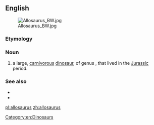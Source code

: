 {{also|Allosaurus}}
==English==
[[File:Allosaurus BW.jpg|thumb]]
===Etymology===
{{rfe}}
===Noun===
{{en-noun|allosauruses}}
# a large, [[carnivorous]] [[dinosaur]], of genus {{taxlink|Allosaurus|genus}}, that lived in the [[Jurassic]] period.

===See also===
* {{pedia}}
* {{s[pecieslite}}

[[Category:en:Dinosaurs]]

[[pl:allosaurus]]
[[zh:allosaurus]]